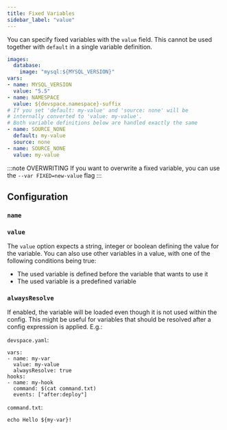 ```yaml
---
title: Fixed Variables
sidebar_label: "value"
---
```



You can specify fixed variables with the `value` field. This cannot be used together with `default` in a single variable definition.
```yaml {3,5-8}
images:
  database:
    image: "mysql:${MYSQL_VERSION}"
vars:
- name: MYSQL_VERSION
  value: "5.5"
- name: NAMESPACE
  value: ${devspace.namespace}-suffix
# If you set 'default: my-value' and 'source: none' will be 
# internally converted to 'value: my-value'.
# Both variable definitions below are handled exactly the same
- name: SOURCE_NONE
  default: my-value
  source: none
- name: SOURCE_NONE
  value: my-value
```

:::note OVERWRITING
If you want to overwrite a fixed variable, you can use the `--var FIXED=new-value` flag
::: 

## Configuration

### `name`

<FragmentVarsName/>

### `value`

The `value` option expects a string, integer or boolean defining the value for the variable. You can also use other variables in a value, with one of the following conditions being true:

- The used variable is defined before the variable that wants to use it
- The used variable is a predefined variable

### `alwaysResolve`

If enabled, the variable will be loaded even though it is not used within the config. This might be useful for variables that should be resolved after a config expression is applied. E.g.:

`devspace.yaml`:
```
vars:
- name: my-var
  value: my-value
  alwaysResolve: true
hooks:
- name: my-hook
  command: $(cat command.txt)
  events: ["after:deploy"]
```

`command.txt`:
```
echo Hello ${my-var}!
```
